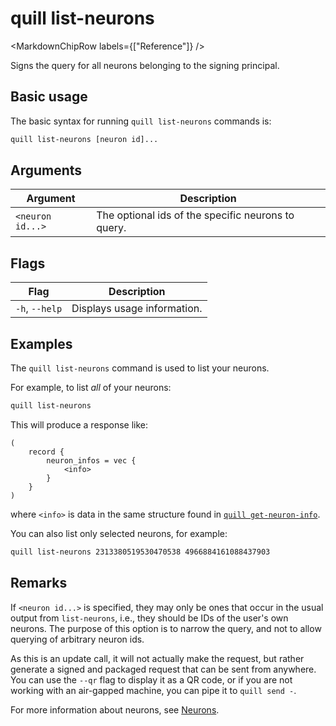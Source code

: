 
# quill list-neurons

<MarkdownChipRow labels={["Reference"]} />

Signs the query for all neurons belonging to the signing principal.

## Basic usage

The basic syntax for running `quill list-neurons` commands is:

``` bash
quill list-neurons [neuron id]...
```

## Arguments

| Argument         | Description                                        |
|------------------|----------------------------------------------------|
| `<neuron id...>` | The optional ids of the specific neurons to query. |

## Flags

| Flag           | Description                 |
|----------------|-----------------------------|
| `-h`, `--help` | Displays usage information. |

## Examples

The `quill list-neurons` command is used to list your neurons.

For example, to list *all* of your neurons:

```sh
quill list-neurons
```

This will produce a response like:

```candid
(
    record {
        neuron_infos = vec {
            <info>
        }
    }
)
```

where `<info>` is data in the same structure found in [`quill get-neuron-info`].

You can also list only selected neurons, for example:

```sh
quill list-neurons 2313380519530470538 4966884161088437903
```

## Remarks

If `<neuron id...>` is specified, they may only be ones that occur in the usual output from `list-neurons`, i.e., they should be IDs of the user's own neurons. The purpose of this option is to narrow the query, and not to allow querying of arbitrary neuron ids.

As this is an update call, it will not actually make the request, but rather generate a signed and packaged request that can be sent from anywhere. You can use the `--qr` flag to display it as a QR code, or if you are not working with an air-gapped machine, you can pipe it to `quill send -`.

For more information about neurons, see [Neurons].

[Neurons]: https://thebigfile.com/docs/current/tokenomics/nns/nns-intro#neurons
[`quill get-neuron-info`]: quill-get-neuron-info.mdx
